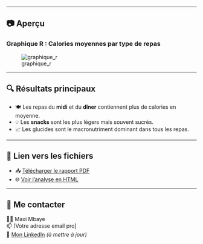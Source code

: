 
---

## 📷 Aperçu

### Graphique R : Calories moyennes par type de repas
![graphique_r](visualisations/calories_par_repas.png)

---

## 🔍 Résultats principaux

- 🍽️ Les repas du **midi** et du **dîner** contiennent plus de calories en moyenne.
- 💡 Les **snacks** sont les plus légers mais souvent sucrés.
- 📈 Les glucides sont le macronutriment dominant dans tous les repas.

---

## 📄 Lien vers les fichiers

- 📥 [Télécharger le rapport PDF](docs/analyse_nutrition.pdf)
- 🌐 [Voir l’analyse en HTML](docs/analyse_nutrition.html)

---

## 🔗 Me contacter

👩‍💻 Maxi Mbaye  
📫 [Votre adresse email pro]  
🔗 [Mon LinkedIn](https://www.linkedin.com/) *(à mettre à jour)*  
